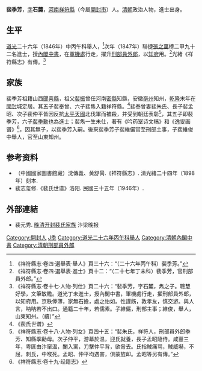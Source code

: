 '''裴季芳'''，[[表字|字]]'''石麓'''，[[河南|河南]][[祥符縣|祥符縣]]（今屬[[開封市|開封市]]）人。[[清朝|清朝]]政治人物，進士出身。

==生平==
[[道光|道光]]二十六年（1846年）中丙午科舉人，<ref>《祥符縣志·卷四·選舉表·舉人》頁三十六：“（二十六年丙午科）裴季芳。”</ref>次年（1847年）聯捷[[張之萬|張之萬]]榜二甲九十二名進士，授[[內閣中書|內閣中書]]，在[[軍機處|軍機處]]行走，擢升[[刑部|刑部]][[員外郎|員外郎]]，以[[知府|知府]]用。<ref>《祥符縣志·卷四·選舉表·進士》頁十二：“（二十七年丁未科）裴季芳，官刑部員外郎。”</ref>光緒《祥符縣志》有傳。<ref>《祥符縣志·卷十七·人物·列仕》頁二十六：“裴季芳，字石麓，雋之子。聰慧好學，文筆敏贍。道光丁未進士，授內閣中書，軍機處行走，擢刑部員外郎，以知府用。京秩俸薄，家無石擔，處之怡如。性謹飭，敦孝友，慎交游。與人言，呐呐若不出口。通籍二十年，若儒素。子維儼，刑部主事；維俊，舉人，山東知州。（續）”</ref>

==家族==
裴季芳祖籍山西[[聞喜縣|聞喜縣]]，祖父[[裴振|裴振]]曾任河南[[密縣|密縣]]知縣，安徽[[亳州|亳州]]知州，[[乾隆|乾隆]]末年在[[開封|開封]]城定居。其五子裴奉曾、六子裴雋入籍祥符縣。<ref>《裴氏世谱》</ref>裴奉曾妻裴朱氏、長子裴孟昭、次子裴仲平皆因反抗[[太平天國|太平天國]]北伐軍而被殺，并受到朝廷表彰<ref>《祥符縣志·卷十八·人物·列女》頁四十五：“裴朱氏，祥符人，刑部員外郎季芳、知縣季勳母。次子仲平，游幕於温，迎氏就養，長子孟昭隨侍。咸豐三年，粤匪由汴窜温，闌入寓，刀擊仲平背，欲脅去。氏指賊痛骂，賊威嚇，不屈，刺氏，中喉死。孟昭、仲平均遇害，俱蒙旌卹。孟昭等另有傳。”</ref>，其五子即裴季芳，六子[[裴季勳|裴季勳]]也為進士；裴雋一生未仕，著有《吟药室诗文稿》和《逸叟画谱》<ref>《祥符縣志·卷十九·经籍志》</ref>，因其無子，以裴季芳入嗣。後來裴季芳子裴維儼官至刑部主事，子裴維俊中舉人，官至山東知州。

== 参考资料 ==
{{reflist}}

*（中國國家圖書館藏）沈傳義、黄舒昺.《祥符縣志》. 清光緒二十四年（1898年）刻本.
* 裴志玺修.《裴氏世谱》洛阳. 民國三十五年（1946年）.

==外部連結==
*裴元秀. [http://www.hnta.cn/Gov/zyqy/2008-07/071021824.shtml 晚清开封裴氏家族] 汴梁晚报

{{道光二十七年丁未科殿試金榜}}

{{Authority control}}

{{DEFAULTSORT:Pei裴}}
[[Category:開封人|Category:開封人]]
[[Category:裴姓|J季]]
[[Category:道光二十六年丙午科舉人|Category:道光二十六年丙午科舉人]]
[[Category:清朝內閣中書|Category:清朝內閣中書]]
[[Category:清朝刑部員外郎|Category:清朝刑部員外郎]]


{{清朝人物小作品}}